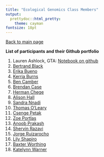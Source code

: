 ```yaml
---
title: "Ecological Genomics Class Members"
output:
  prettydoc::html_pretty:
    theme: cayman
fontsize: 18pt
---
```


[Back to main page](index.html)

**List of participants and their Github portfolio** 

1. Lauren Ashlock, GTA: [Notebook on github](https://github.com/PespeniLab/Ecological-Genomics/blob/master/AshlockRenderedNotebook.md) 
2. [Bertrand Black](https://github.com/bblack2019/Ecological-Genomics-2020/blob/master/Notebook.md)   
3. [Erika Bueno](https://github.com/eribue/EcolGenomics/blob/master/EcolNotebook.Rmd)   
4. [Kerria Burns](https://github.com/kmb057/EcologicalGenomics/blob/master/Burns_LabNotebook.Rmd)    
5. [Ben Camber](https://github.com/bencamber/ecological-genomics/blob/master/notebook.Rmd)    
6. [Brendan Case](https://github.com/brendandaisy/ecological-genomics/blob/master/class-notes.md)
7. [Herman Chege](https://github.com/KenyanGeek/Genomics-Class/blob/master/genomic%20notebook.md)    
8. [Alison Hall](https://github.com/aehall26/EcologicalGenomics/blob/master/EcologicalGenomicsNotebook.md)   
9. [Sandra Nnadi](https://github.com/Sandra-ctrl/Ecological-Genomics-2020/blob/master/SandraPBIO381Notebook.md)   
10. [Thomas O'Leary](https://tsoleary.github.io/eco_genomics/tso_eco_genomics.html)  
11. [Csenge Petak](https://github.com/Cpetak/Ecological_genomics/blob/master/lab_notebook.md)  
12. [Zoe Portlas](https://zportlas.github.io/Ecological-Genomics/notebook)    
13. [Anoob Prakash](https://anoobvinu07.github.io/EcologicalGenomics/)   
14. [Shervin Razavi](https://github.com/arazavi78/Ecological-Genomics/blob/master/Shervin's_Notebook.md)      
15. [Jorge Ruizarocho](https://github.com/JorgeRuizArocho/Ecological_Genomics_2020/blob/master/Ecological%20Genomics%20Notebook.Rmd)
16. [Lily Shapiro](https://github.com/lkshapir/Ecological-Genomics/blob/master/Notebook_EG_2020.md)
17. [Baxter Worthing](https://baxw.github.io/Ecological-Genomics/EGgithubNotebook.html)
18. [Katelynn Warner](https://github.com/Katelynn62/Ecological_Genomics)